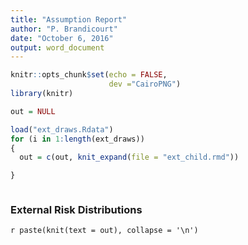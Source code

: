 ---
title: "Assumption Report"
author: "P. Brandicourt"
date: "October 6, 2016"
output: word_document
---

```{r setup, include=FALSE}
knitr::opts_chunk$set(echo = FALSE,
                      dev ="CairoPNG")
library(knitr)
```

```{r include = FALSE}
out = NULL

load("ext_draws.Rdata")
for (i in 1:length(ext_draws))
{
  out = c(out, knit_expand(file = "ext_child.rmd"))

}



```

### External Risk Distributions

`r paste(knit(text = out), collapse = '\n')`
